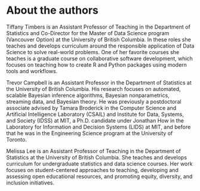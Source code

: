 # About the authors {-}

Tiffany Timbers is an Assistant Professor of Teaching in the Department of Statistics and Co-Director for the Master of Data Science program (Vancouver Option) at the University of British Columbia. In these roles she teaches and develops curriculum around the responsible application of Data Science to solve real-world problems. One of her favorite courses she teaches is a graduate course on collaborative software development, which focuses on teaching how to create R and Python packages using modern tools and workflows.


Trevor Campbell is an Assistant Professor in the Department of Statistics at the University of British Columbia. His research focuses on automated, scalable Bayesian inference algorithms, Bayesian nonparametrics, streaming data, and Bayesian theory. He was previously a postdoctoral associate advised by Tamara Broderick in the Computer Science and Artificial Intelligence Laboratory (CSAIL) and Institute for Data, Systems, and Society (IDSS) at MIT, a Ph.D. candidate under Jonathan How in the Laboratory for Information and Decision Systems (LIDS) at MIT, and before that he was in the Engineering Science program at the University of Toronto.


Melissa Lee is an Assistant Professor of Teaching in the Department of Statistics at the University of British Columbia. She teaches and develops curriculum for undergraduate statistics and data science courses. Her work focuses on student-centered approaches to teaching, developing and assessing open educational resources, and promoting equity, diversity, and inclusion initiatives.
